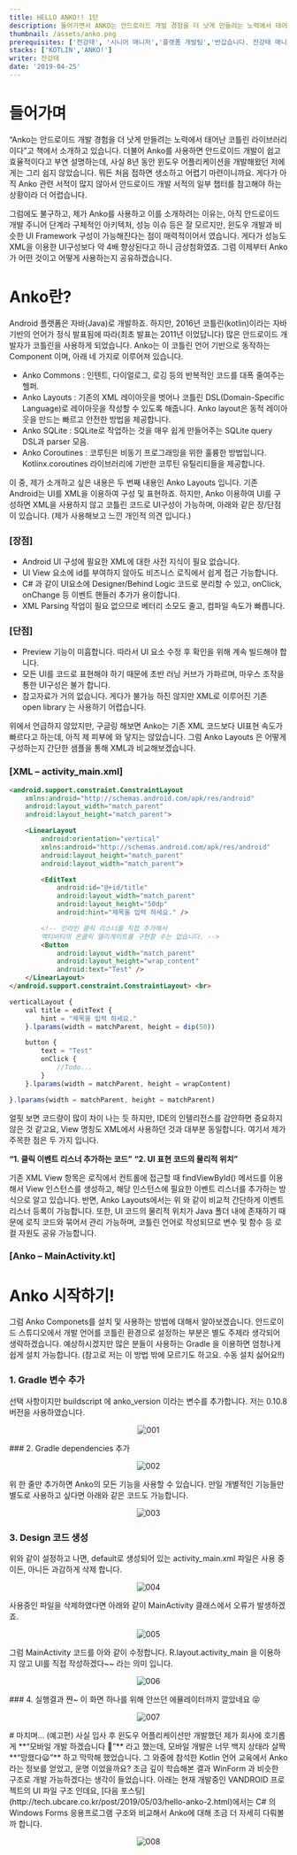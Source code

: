 ---
title: HELLO ANKO!! 1탄
description: 들어가면서 ANKO는 안드로이드 개발 경험을 더 낫게 만들려는 노력에서 태어난 코틀린 라이브러리이다라고 책에서 소개하고 있습니다
thumbnail: /assets/anko.png
prerequisites: ['전강태', '시니어 매니저','플랫폼 개발팀','반갑습니다. 전강태 매니저입니다. 저는 유비케어에서 프론트엔드 개발을 담당하고 있습니다. 동물과 최신 기술에 관심이 많습니다.']
stacks: ['KOTLIN','ANKO!']
writer: 전강태
date: '2019-04-25'
---

# 들어가며

“Anko는 안드로이드 개발 경험을 더 낫게 만들려는 노력에서 태어난 코틀린 라이브러리이다”고 책에서 소개하고 있습니다. 더불어 Anko를 사용하면 안드로이드 개발이 쉽고 효율적이다고 부연 설명하는데, 사실 8년 동안 윈도우 어플리케이션을 개발해왔던 저에게는 그리 쉽지 않았습니다. 뭐든 처음 접하면 생소하고 어렵기 마련이니까요. 게다가 아직 Anko 관련 서적이 많지 않아서 안드로이드 개발 서적의 일부 챕터를 참고해야 하는 상황이라 더 어렵습니다.

그럼에도 불구하고, 제가 Anko를 사용하고 이를 소개하려는 이유는, 아직 안드로이드 개발 주니어 단계라 구체적인 아키텍처, 성능 이슈 등은 잘 모르지만, 윈도우 개발과 비슷한 UI Framework 구성이 가능해진다는 점이 매력적이어서 였습니다. 게다가 성능도 XML을 이용한 UI구성보다 약 4배 향상된다고 하니 금상첨화였죠. 그럼 이제부터 Anko가 어떤 것이고 어떻게 사용하는지 공유하겠습니다.


# Anko란?

Android 플랫폼은 자바(Java)로 개발하죠. 하지만, 2016년 코틀린(kotlin)이라는 자바 기반의 언어가 정식 발표됨에 따라(최초 발표는 2011년 이었답니다) 많은 안드로이드 개발자가 코틀린을 사용하게 되었습니다. Anko는 이 코틀린 언어 기반으로 동작하는 Component 이며, 아래 네 가지로 이루어져 있습니다.

- Anko Commons : 인텐트, 다이얼로그, 로깅 등의 반복적인 코드를 대폭 줄여주는 헬퍼.
- Anko Layouts : 기존의 XML 레이아웃을 벗어나 코틀린 DSL(Domain-Specific Language)로 레이아웃을 작성할 수 있도록 해줍니다. Anko layout은 동적 레이아웃을 만드는 빠르고 안전한 방법을 제공합니다.
- Anko SQLite : SQLite로 작업하는 것을 매우 쉽게 만들어주는 SQLite query DSL과 parser 모음.
- Anko Coroutines : 코루틴은 비동기 프로그래밍을 위한 훌륭한 방법입니다. Kotlinx.coroutines 라이브러리에 기반한 코루틴 유틸리티들을 제공합니다.

이 중, 제가 소개하고 싶은 내용은 두 번째 내용인 Anko Layouts 입니다. 기존 Android는 UI를 XML을 이용하여 구성 및 표현하죠. 하지만, Anko 이용하여 UI를 구성하면 XML을 사용하지 않고 코틀린 코드로 UI구성이 가능하며, 아래와 같은 장/단점이 있습니다. (제가 사용해보고 느낀 개인적 의견 입니다.)


### [장점]

- Android UI 구성에 필요한 XML에 대한 사전 지식이 필요 없습니다.
- UI View 요소에 id를 부여하지 않아도 비즈니스 로직에서 쉽게 접근 가능합니다.
- C# 과 같이 UI요소에 Designer/Behind Logic 코드로 분리할 수 있고, onClick, onChange 등 이벤트 핸들러 추가가 용이합니다.
- XML Parsing 작업이 필요 없으므로 베터리 소모도 줄고, 컴파일 속도가 빠릅니다.

### [단점]

- Preview 기능이 미흡합니다. 따라서 UI 요소 수정 후 확인을 위해 계속 빌드해야 합니다.
- 모든 UI를 코드로 표현해야 하기 때문에 초반 러닝 커브가 가파르며, 마우스 조작을 통한 UI구성은 불가 합니다.
- 참고자료가 거의 없습니다. 게다가 불가능 하진 않지만 XML로 이루어진 기존 open library 는 사용하기 어렵습니다.

위에서 언급하지 않았지만, 구글링 해보면 Anko는 기존 XML 코드보다 UI표현 속도가 빠르다고 하는데, 아직 제 피부에 와 닿지는 않았습니다.
그럼 Anko Layouts 은 어떻게 구성하는지 간단한 샘플을 통해 XML과 비교해보겠습니다.

### [XML – activity_main.xml]

```html
<android.support.constraint.ConstraintLayout 
    xmlns:android="http://schemas.android.com/apk/res/android"
    android:layout_width="match_parent"
    android:layout_height="match_parent">

    <LinearLayout
        android:orientation="vertical"
        xmlns:android="http://schemas.android.com/apk/res/android"
        android:layout_height="match_parent"
        android:layout_width="match_parent">

        <EditText
            android:id="@+id/title"
            android:layout_width="match_parent"
            android:layout_height="50dp"
            android:hint="제목을 입력 하세요." />

        <!-- 인라인 클릭 리스너를 직접 추가해서
        액티비티의 온클릭 델리게이트를 구현할 수는 없습니다. -->
        <Button
            android:layout_width="match_parent"
            android:layout_height="wrap_content"
            android:text="Test" />
    </LinearLayout>
</android.support.constraint.ConstraintLayout> <br>
```
```js
verticalLayout {
    val title = editText {
        hint = "제목을 입력 하세요."
    }.lparams(width = matchParent, height = dip(50))

    button {
        text = "Test"
        onClick {
            //Todo...
        }
    }.lparams(width = matchParent, height = wrapContent)

}.lparams(width = matchParent, height = matchParent)

```

얼핏 보면 코드량이 많이 차이 나는 듯 하지만, IDE의 인텔리전스를 감안하면 중요하지 않은 것 같고요, View 명칭도 XML에서 사용하던 것과 대부분 동일합니다. 여기서 제가 주목한 점은 두 가지 입니다.

**“1. 클릭 이벤트 리스너 추가하는 코드”**
**“2. UI 표현 코드의 물리적 위치”**

기존 XML View 항목은 로직에서 컨트롤에 접근할 때 findViewById() 메서드를 이용해서 View 인스턴스를 생성하고, 해당 인스턴스에 필요한 이벤트 리스너를 추가하는 방식으로 알고 있습니다. 반면, Anko Layouts에서는 위 와 같이 비교적 간단하게 이벤트 리스너 등록이 가능합니다. 또한, UI 코드의 물리적 위치가 Java 폴더 내에 존재하기 때문에 로직 코드와 묶어서 관리 가능하며, 코틀린 언어로 작성되므로 변수 및 함수 등 로컬 자원도 공유 가능합니다.

### [Anko – MainActivity.kt]

# Anko 시작하기!

그럼 Anko Componets를 설치 및 사용하는 방법에 대해서 알아보겠습니다. 안드로이드 스튜디오에서 개발 언어를 코틀린 환경으로 설정하는 부분은 별도 주제라 생각되어 생략하겠습니다. 예상하시겠지만 많은 분들이 사용하는 Gradle 을 이용하면 엄청나게 쉽게 설치 가능합니다. (참고로 저는 이 방법 밖에 모르기도 하고요. 수동 설치 싫어요!!)

### 1. Gradle 변수 추가
선택 사항이지만 buildscript 에 anko_version 이라는 변수를 추가합니다. 저는 0.10.8 버전을 사용하였습니다.
<p align="center">
<img src={`/20190425_KTJ_HELLOANKO_1/001.png`} alt="001"/>
</p>
### 2. Gradle dependencies 추가
<p align="center">
<img src={`/20190425_KTJ_HELLOANKO_1/002.png`} alt="002"/>
</p>
위 한 줄만 추가하면 Anko의 모든 기능을 사용할 수 있습니다.
만일 개별적인 기능들만 별도로 사용하고 싶다면 아래와 같은 코드도 가능합니다.
<p align="center">
<img src={`/20190425_KTJ_HELLOANKO_1/003.png`} alt="003"/>
</p>

### 3. Design 코드 생성
위와 같이 설정하고 나면, default로 생성되어 있는 activity_main.xml 파일은 사용 중이든, 아니든 과감하게 삭제 합니다.
<p align="center">
<img src={`/20190425_KTJ_HELLOANKO_1/004.png`} alt="004"/>
</p>
사용중인 파일을 삭제하였다면 아래와 같이 MainActivity 클래스에서 오류가 발생하겠죠.
<p align="center">
<img src={`/20190425_KTJ_HELLOANKO_1/005.png`} alt="005"/>
</p>
그럼 MainActivity 코드를 아와 같이 수정합니다.
R.layout.activity_main 을 이용하지 않고 UI를 직접 작성하겠다~~ 라는 의미 입니다.
<p align="center">
<img src={`/20190425_KTJ_HELLOANKO_1/006.png`} alt="006"/>
</p>
### 4. 실행결과 쨘~
이 화면 하나를 위해 안쓰던 에뮬레이터까지 깔았네요 😝
<p align="center">
<img src={`/20190425_KTJ_HELLOANKO_1/007.png`} alt="007"/>
</p>
# 마치며… (예고편)
사실 입사 후 윈도우 어플리케이션만 개발했던 제가 회사에 호기롭게 **“모바일 개발 하겠습니다 😤”** 라고 했는데, 모바일 개발은 너무 백지 상태라 살짝 **“망했다😦”** 하고 막막해 했었습니다. 그 와중에 참석한 Kotlin 언어 교육에서 Anko라는 정보를 얻었고, 운명 이었을까요? 조금 깊이 학습해본 결과 WinForm 과 비슷한 구조로 개발 가능하겠다는 생각이 들었습니다. 아래는 현재 개발중인 VANDROID 프로젝트의 UI 파일 구조 인데요, 
[다음 포스팅](http://tech.ubcare.co.kr/post/2019/05/03/hello-anko-2.html)에서는 C# 의 Windows Forms 응용프로그램 구조와 비교해서 Anko에 대해 조금 더 자세히 다뤄볼까 합니다.

<p align="center">
<img src={`/20190425_KTJ_HELLOANKO_1/008.png`} alt="008"/>
</p>
